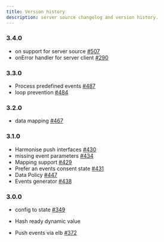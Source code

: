 ```yaml
---
title: Version history
description: server source changelog and version history.
---
```


### 3.4.0

- on support for server source
  [#507](https://github.com/elbwalker/walkerOS/issues/507)
- onError handler for server client
  [#290](https://github.com/elbwalker/walkerOS/issues/290)

### 3.3.0

- Process predefined events
  [#487](https://github.com/elbwalker/walkerOS/issues/487)
- loop prevention [#484](https://github.com/elbwalker/walkerOS/issues/484)

### 3.2.0

- data mapping [#467](https://github.com/elbwalker/walkerOS/issues/467)

### 3.1.0

- Harmonise push interfaces
  [#430](https://github.com/elbwalker/walkerOS/issues/430)
- missing event parameters
  [#434](https://github.com/elbwalker/walkerOS/issues/434)
- Mapping support [#429](https://github.com/elbwalker/walkerOS/issues/429)
- Prefer an events consent state
  [#431](https://github.com/elbwalker/walkerOS/issues/431)
- Data Policy [#447](https://github.com/elbwalker/walkerOS/issues/447)
- Events generator [#438](https://github.com/elbwalker/walkerOS/issues/438)

### 3.0.0

- config to state [#349](https://github.com/elbwalker/walkerOS/issues/349)

- Hash ready dynamic value
- Push events via elb [#372](https://github.com/elbwalker/walkerOS/issues/372)
